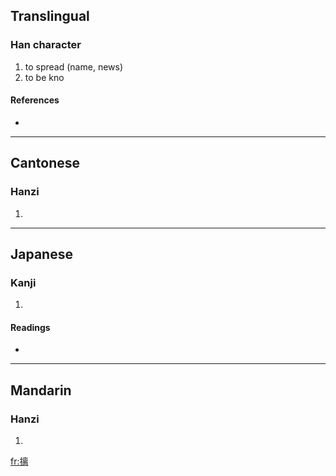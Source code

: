 ==Translingual==

===Han character===
{{Han char|rn=64|rad=手|as=11|sn=14|four=5002<sub>7</sub>|canj=手卜山月 (QYUB)}}

# to spread (name, news)
# to be kno

====References====
* {{Han ref|kx=0450.010|dkj=12587|dj=0800.210|hdz=31935.110|uh=645B|ud=25691|bh=E1DB|bd=57819}}

----

==Cantonese==

===Hanzi===
{{yue-hanzi|jyut=|y=lei4}}

# {{defn|Cantonese}}

----

==Japanese==

===Kanji===
{{ja-kanji|grade=|rs=手11}}

# {{defn|Japanese}}

====Readings====
* {{ja-readings|on=[[ち]] (chi), [[り]] (ri)|kun=[[しく]] (shiku), [[のべる]] (noberu)}}

----

==Mandarin==

===Hanzi===
{{cmn-hanzi|pin=[[chī]] ([[chi1]])|wg=ch'ih<sup>1</sup>}}

# {{defn|Mandarin}}

[[fr:摛]]